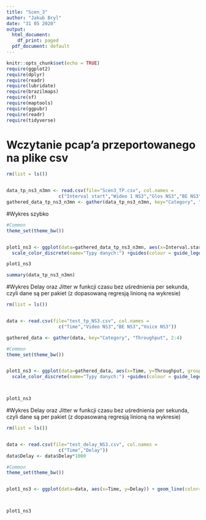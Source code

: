 ---
title: "Scen_3"
author: "Jakub Bryl"
date: "31 05 2020"
output:
  html_document:
    df_print: paged
  pdf_document: default
---

```{r setup, include=FALSE}
knitr::opts_chunk$set(echo = TRUE)
require(ggplot2)
require(dplyr)
require(readr)
require(lubridate)
require(brazilmaps)
require(sf)
require(maptools)
require(ggpubr)
require(readr)
require(tidyverse)
```


# Wczytanie pcap'a przeportowanego na plike csv
```{r}
rm(list = ls())


data_tp_ns3_n3mn <- read.csv(file="Scen3_TP.csv", col.names = 
                   c("Interval start","Wideo 1 NS3","Glos NS3","BE NS3", "BE NS3-Mininet","Glos NS3-Mininet","Wideo 1 NS3-Mininet"))
gathered_data_tp_ns3_n3mn <- gather(data_tp_ns3_n3mn, key="Category", "Throughput", 2:7)

```



#Wykres szybko
```{r}
#Common
theme_set(theme_bw())


plot1_ns3 <- ggplot(data=gathered_data_tp_ns3_n3mn, aes(x=Interval.start, y=Throughput)) + geom_line(aes(color=Category)) + geom_point(aes(color=Category)) +labs(x = "Czas [s]", y = "Szybkość transmisji [b/s]") + theme(axis.title.x = element_text(color = "black", size = 12), axis.title.y = element_text(color = "black", size = 12)) + ggtitle("Szybkości transmisji w scen. 3") + theme(axis.text.x = element_text(size=12),axis.text.y = element_text(size=12), legend.title = element_text(colour="chocolate", size=14, face="bold"))+
  scale_color_discrete(name="Typy danych:") +guides(colour = guide_legend(override.aes = list(size=1)))

plot1_ns3
```

```{r}
summary(data_tp_ns3_n3mn)
```

#Wykres Delay oraz Jitter w funkcji czasu bez uśrednienia per sekunda, czyli dane są per pakiet (z dopasowaną regresją linioną na wykresie)
```{r}
rm(list = ls())


data <- read.csv(file="test_tp_NS3.csv", col.names = 
                   c("Time","Video NS3","BE NS3","Voice NS3"))

gathered_data <- gather(data, key="Category", "Throughput", 2:4)

#Common
theme_set(theme_bw())


plot1_ns3 <- ggplot(data=gathered_data, aes(x=Time, y=Throughput, group=Category)) + geom_line(aes(color=Category)) + geom_point(aes(color=Category, shape=Category)) +labs(x = "Czas [s]", y = "Przepustowość [b/s]") + theme(axis.title.x = element_text(color = "black", size = 14), axis.title.y = element_text(color = "black", size = 14)) + ggtitle("Przepustowość dla scen.2 w NS-3") + theme(axis.text.x = element_text(size=12),axis.text.y = element_text(size=12), legend.title = element_text(colour="chocolate", size=14, face="bold"))+
  scale_color_discrete(name="Typy danych:") +guides(colour = guide_legend(override.aes = list(size=1)))



plot1_ns3
```

#Wykres Delay oraz Jitter w funkcji czasu bez uśrednienia per sekunda, czyli dane są per pakiet (z dopasowaną regresją linioną na wykresie)
```{r}
rm(list = ls())


data <- read.csv(file="test_delay_NS3.csv", col.names = 
                   c("Time","Delay"))
data$Delay <- data$Delay*1000

#Common
theme_set(theme_bw())


plot1_ns3 <- ggplot(data=data, aes(x=Time, y=Delay)) + geom_line(color="chocolate") + geom_point(color="firebrick") +labs(x = "Czas [s]", y = "VG(udp.time_delta) [ms]") + theme(axis.title.x = element_text(color = "black", size = 14), axis.title.y = element_text(color = "black", size = 10)) + ggtitle("Przykładowe średnie opóźnienie pakietów") + theme(legend.title = element_text(colour="chocolate", size=14, face="bold"))+ guides(colour = guide_legend(override.aes = list(size=1)))



plot1_ns3
```


